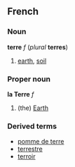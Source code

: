 ==French==
===Noun===
'''terre''' ''f'' (''plural'' '''terres''')

#[[earth]], [[soil]]

===Proper noun===
'''la Terre''' ''f''

#(the) [[Earth]]

===Derived terms===
*[[pomme de terre]]
*[[terrestre]]
*[[terroir]]